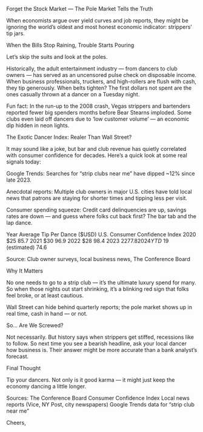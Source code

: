 Forget the Stock Market — The Pole Market Tells the Truth

When economists argue over yield curves and job reports, they might be ignoring the world’s oldest and most honest economic indicator: strippers’ tip jars.

When the Bills Stop Raining, Trouble Starts Pouring

Let’s skip the suits and look at the poles.

Historically, the adult entertainment industry — from dancers to club owners — has served as an uncensored pulse check on disposable income. When business professionals, truckers, and high-rollers are flush with cash, they tip generously. When belts tighten? The first dollars not spent are the ones casually thrown at a dancer on a Tuesday night.

Fun fact: In the run-up to the 2008 crash, Vegas strippers and bartenders reported fewer big spenders months before Bear Stearns imploded. Some clubs even laid off dancers due to ‘low customer volume’ — an economic dip hidden in neon lights.

The Exotic Dancer Index: Realer Than Wall Street?

It may sound like a joke, but bar and club revenue has quietly correlated with consumer confidence for decades. Here’s a quick look at some real signals today:

Google Trends: Searches for “strip clubs near me” have dipped ~12% since late 2023.

Anecdotal reports: Multiple club owners in major U.S. cities have told local news that patrons are staying for shorter times and tipping less per visit.

Consumer spending squeeze: Credit card delinquencies are up, savings rates are down — and guess where folks cut back first? The bar tab and the lap dance.

Year Average Tip Per Dance ($USD) U.S. Consumer Confidence Index
2020 $25 85.7
2021 $30 96.9
2022 $28 98.4
2023 $22 77.8
2024 YTD ~$19 (estimated) 74.6

Source: Club owner surveys, local business news, The Conference Board

Why It Matters

No one needs to go to a strip club — it’s the ultimate luxury spend for many. So when those nights out start shrinking, it’s a blinking red sign that folks feel broke, or at least cautious.

Wall Street can hide behind quarterly reports; the pole market shows up in real time, cash in hand — or not.

So... Are We Screwed?

Not necessarily. But history says when strippers get stiffed, recessions like to follow. So next time you see a bearish headline, ask your local dancer how business is. Their answer might be more accurate than a bank analyst’s forecast.

Final Thought

Tip your dancers. Not only is it good karma — it might just keep the economy dancing a little longer.

Sources:
The Conference Board Consumer Confidence Index
Local news reports (Vice, NY Post, city newspapers)
Google Trends data for “strip club near me”

Cheers, 
